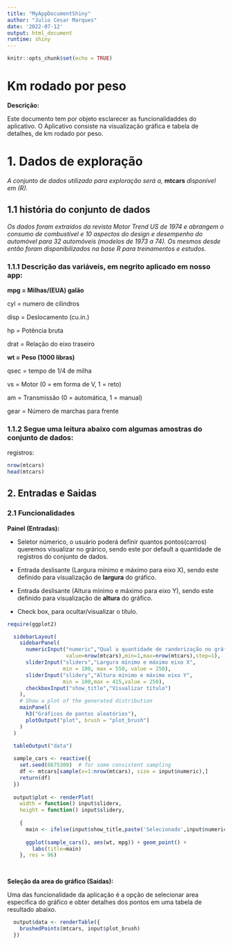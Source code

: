 ```yaml
---
title: "MyAppDocumentShiny"
author: "Julio Cesar Marques"
date: '2022-07-12'
output: html_document
runtime: shiny
---
```



```r
knitr::opts_chunk$set(echo = TRUE)
```

# Km rodado por peso

**Descrição:**

Este documento tem por objeto esclarecer as funcionalidaddes do aplicativo.
O Aplicativo consiste na visualização gráfica e tabela de detalhes, de km rodado por peso.

# 1. Dados de exploração

*A conjunto de dados utilizado para exploração será a,* **mtcars** *disponível em (R).*  

## 1.1 história do conjunto de dados

*Os dados foram extraídos da revista Motor Trend US de 1974 e abrangem o consumo de combustível e 10 aspectos do design e desempenho do automóvel para 32 automóveis (modelos de 1973 a 74). Os mesmos desde então foram disponibilizados na base R para treinamentos e estudos.*

### 1.1.1 Descrição das variáveis, em negrito aplicado em nosso app:

 **mpg =	Milhas/(EUA) galão**
 
 cyl	   = numero de cilindros 
 
 disp	 = Deslocamento (cu.in.) 
 
 hp	   = Potência bruta 
 
 drat	 = Relação do eixo traseiro 
 
 **wt	 = Peso (1000 libras)** 
 
 qsec	 = 	tempo de 1/4 de milha 
 
 vs	   = 	Motor (0 = em forma de V, 1 = reto) 
 
 am	   = Transmissão (0 = automática, 1 = manual) 
 
 gear	 = Número de marchas para frente


### 1.1.2 Segue uma leitura abaixo com algumas amostras do conjunto de dados:

registros:
```r
nrow(mtcars)
head(mtcars)

```

## 2. Entradas e Saidas

### 2.1 Funcionalidades

**Painel (Entradas):**

- Seletor númerico, o usuário poderá definir quantos pontos(carros) queremos  visualizar no grárico, sendo este por default a quantidade de registros do conjunto de dados.

- Entrada deslisante (Largura mínimo e máximo para eixo X), sendo este definido para visualização de **largura** do gráfico.

- Entrada deslisante (Altura mínimo e máximo para eixo Y), sendo este definido para visualização de **altura** do gráfico.

- Check box, para ocultar/visualizar o título.

```r
require(ggplot2)

  sidebarLayout(
    sidebarPanel(
      numericInput("numeric","Qual a quantidade de randerização no gráfico?",
                   value=nrow(mtcars),min=1,max=nrow(mtcars),step=1),
      sliderInput("sliderx","Largura mínimo e máximo eixo X",
                  min = 100, max = 550, value = 250),
      sliderInput("slidery","Altura mínimo e máximo eixo Y",
                  min = 100,max = 415,value = 250),
      checkboxInput("show_title","Visualizar título")
    ),
    # Show a plot of the generated distribution
    mainPanel(
      h3("Gráficos de pontos aleatórios"),
      plotOutput("plot", brush = "plot_brush")
    )
  )

  tableOutput("data")
  
  sample_cars <- reactive({
    set.seed(8675309)  # for some consistent sampling
    df <- mtcars[sample(x=1:nrow(mtcars), size = input$numeric),]
    return(df)
  })  
  
  output$plot <- renderPlot(
    width = function() input$sliderx,
    height = function() input$slidery,
    
    {
      main <- ifelse(input$show_title,paste('Selecionado',input$numeric, 'ponto(s)\n'),"")
      
      ggplot(sample_cars(), aes(wt, mpg)) + geom_point() +
        labs(title=main)       
    }, res = 96)
  
  
```

**Seleção da area do gráfico (Saídas):**

Uma das funcionalidade da aplicação é a opção de selecionar area especifica do gráfico e obter detalhes dos pontos em uma tabela de resultado abaixo.


```r

  output$data <- renderTable({
    brushedPoints(mtcars, input$plot_brush)
  })


```




